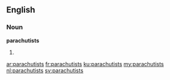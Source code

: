 ==English==

===Noun===
'''parachutists'''

# {{plural of|[[parachutist]]}}

[[ar:parachutists]]
[[fr:parachutists]]
[[ku:parachutists]]
[[my:parachutists]]
[[nl:parachutists]]
[[sv:parachutists]]
